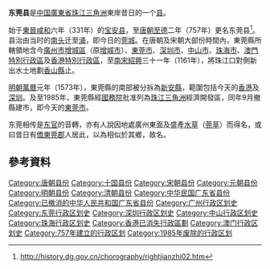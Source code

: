 {{Dablink|关于位于山东省的同名县份，参见：[[东莞县_(西汉)|东莞县 (西汉)]]、[[东莞镇|东莞镇]]。
关于位廣东省的同名县份，参见:[[東莞市|東莞市]]}}
{{Infobox Former Subdivision
|native_name =
|conventional_long_name = 東莞縣
|common_name = 東莞縣
|subdivision = [[县|县]]
|nation = [[唐|唐]]至{{PRC}}
|image_coat = 
|year_start = 757年
|event_start = 更名東莞縣
|date_start = 
|year_end = 1985年
|event_end = 設東莞市
|date_end = 9月5日
|event1      = 劃香山縣
|year_event1 = 1152年
|event2      = [[葡佔屯門|葡萄牙侵佔]]
|year_event2 = 1514年－1521年
|event3 = {{nowrap|南部分拆為新安县}}
|year_event3 = 1573年
|event4      = 
|year_event4 = 
|life_span = 757年－1985年
|image_flag = 
|image_map = Map of Xin'an County (in Canton) in 1866.jpg|250px
|image_map_caption = 1866年（清同治七年）新安縣全圖，由[[意大利|意大利]][[米蘭外方傳教會|米蘭外方傳教會]]傳教士佛倫特里（或稱安西滿神父、和神父）繪制，中英對照。左上方為東莞縣，下方為已分拆出來的新安縣。
|p1 = 寶安縣 
|flag_p1 =
|s1 = 香山縣
|s2 = 新安縣 (明朝)
|s3 = 東莞市
|flag_s1 = 
|flag_s2 = 
|flag_s3 = Flag of the People's Republic of China.svg
|govern = 
|today = {{PRC}}
*{{HKG}}
*{{MACAU}}
*[[廣東省|廣東省]]
**[[深圳市|深圳市]]
**[[珠海市|珠海市]]
**[[中山市|中山市]]
**[[東莞市|東莞市]]
**[[廣州市|廣州市]]
}}
'''东莞县'''是[[中国|中国]][[廣東省|廣東省]][[珠江三角洲|珠江三角洲]]東岸昔日的一个[[县|县]]。

始于[[東晉|東晉]][[咸和_(东晋)|咸和]]六年（331年）的[[寶安縣|宝安县]]，至[[唐朝|唐朝]][[至德_(唐朝)|至德]]二年（757年）更名东莞县<ref>http://history.dg.gov.cn/chorography/rightjianzhi02.htm{{dead link|date=2018年3月 |bot=InternetArchiveBot |fix-attempted=yes }}</ref>。县治由当时的[[南头_(深圳)|南头]]迁至[[涌|涌]]，即今日的[[莞城|莞城]]。在唐朝及宋朝大部份時間內，東莞縣所轄領地含今[[廣州市|廣州市]][[增城區|增城區]]（原[[增城市|增城市]]）、[[東莞市|東莞市]]、[[深圳市|深圳市]]、[[中山市|中山市]]、[[珠海市|珠海市]]、[[澳門特別行政區|澳門特別行政區]]及[[香港特別行政區|香港特別行政區]]，至[[南宋|南宋]][[紹興_(南宋)|紹興]]三十一年（1161年），將珠江口對側新出水土地劃[[香山縣|香山縣]]止。

[[明朝|明朝]][[萬曆|萬曆]]元年（1573年），東莞縣的南部被分拆為[[新安县_(广东历史)|新安縣]]，範圍包括今天的[[香港|香港]]及[[深圳|深圳]]。及至1985年，東莞縣經[[中华人民共和国国务院|國務院]]批准列為[[珠江三角洲|珠江三角洲]]經濟開發區，同年9月撤縣建市，即今天的[[東莞市|東莞市]]。

东莞相传是[[东官郡|东官]]的音轉，亦有人說因地處廣州東面及盛產[[水草|水草]]（[[莞草|莞草]]）而得名，或曰昔日有[[晉陵郡|僑東莞郡]]人居此，以為相似於其鄉，故名。

==參考資料==
<div class="references-small">
<references />
</div>
{{澳门历史|nocat}}
{{香港历史}}
{{中華民國廣東省行政區劃}}

{{DEFAULTSORT:Dongguan}}
[[Category:唐朝县份|Category:唐朝县份]]
[[Category:十国县份|Category:十国县份]]
[[Category:宋朝县份|Category:宋朝县份]]
[[Category:元朝县份|Category:元朝县份]]
[[Category:明朝县份|Category:明朝县份]]
[[Category:清朝县份|Category:清朝县份]]
[[Category:中华民国广东省县份|Category:中华民国广东省县份]]
[[Category:已撤消的中华人民共和国广东省县份|Category:已撤消的中华人民共和国广东省县份]]
[[Category:广州行政区划史|Category:广州行政区划史]]
[[Category:东莞行政区划史|Category:东莞行政区划史]]
[[Category:深圳行政区划史|Category:深圳行政区划史]]
[[Category:中山行政区划史|Category:中山行政区划史]]
[[Category:珠海行政区划史|Category:珠海行政区划史]]
[[Category:香港已消失行政區劃|Category:香港已消失行政區劃]]
[[Category:澳门行政区划史|Category:澳门行政区划史]]
[[Category:757年建立的行政区划|Category:757年建立的行政区划]]
[[Category:1985年废除的行政区划|Category:1985年废除的行政区划]]